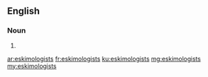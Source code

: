 {{also|Eskimologists}}
==English==

===Noun===
{{head|en|noun plural form}}

# {{plural of|eskimologist|lang=en}}

[[ar:eskimologists]]
[[fr:eskimologists]]
[[ku:eskimologists]]
[[mg:eskimologists]]
[[my:eskimologists]]